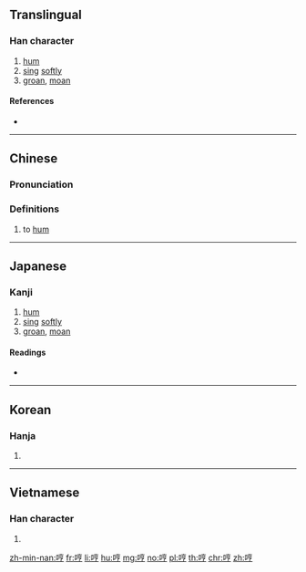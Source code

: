 ==Translingual==

===Han character===
{{Han char|rn=30|rad=口|as=07|sn=10|four=60027|canj=RYRN|ids=⿰口亨}}

# [[hum]]
# [[sing]] [[soft]]ly
# [[groan]], [[moan]]

====References====
* {{Han ref|kx=0191.140|dkj=03679|dj=0410.260|hdz=10632.140|uh=54FC|ud=21756|bh=ADF3|bd=44531}}

----

==Chinese==
{{zh-forms}}

===Pronunciation===
{{zh-pron
|m=hēng
|c=hang1,hng6
|h=pfs=
|md=
|mn=haiⁿ/hng
|w=
|mc=y
|oc=y
|cat=
}}

===Definitions===
{{zh-hanzi}}

# to [[hum]]

----

==Japanese==

===Kanji===
{{ja-kanji|grade=|rs=口07}}

# [[hum]]
# [[sing]] [[soft]]ly
# [[groan]], [[moan]]

====Readings====
* {{ja-readings|on=[[こう]] (kō), [[きょう]] (kyō)|kun=[[おびえる]] (obieru)}}

----

==Korean==

===Hanja===
{{ko-hanja|hangeul=형|rv=hyeong|mr=hyŏng}}

# {{defn|lang=ko|sort=口07}}

----

==Vietnamese==

===Han character===
{{vi-hantu|hanh|rs=口07}}

# {{defn|lang=vi}}

[[zh-min-nan:哼]]
[[fr:哼]]
[[li:哼]]
[[hu:哼]]
[[mg:哼]]
[[no:哼]]
[[pl:哼]]
[[th:哼]]
[[chr:哼]]
[[zh:哼]]